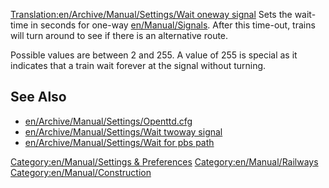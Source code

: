 [[Translation:en/Archive/Manual/Settings/Wait oneway signal]]
Sets the wait-time in seconds for one-way [[en/Manual/Signals]]. After this time-out, trains will turn around to see if there is an alternative route. 

Possible values are between 2 and 255. A value of 255 is special as it indicates that a train wait forever at the signal without turning.

== See Also ==

* [[en/Archive/Manual/Settings/Openttd.cfg]]
* [[en/Archive/Manual/Settings/Wait twoway signal]]
* [[en/Archive/Manual/Settings/Wait for pbs path]]

[[Category:en/Manual/Settings & Preferences]]
[[Category:en/Manual/Railways]]
[[Category:en/Manual/Construction]]
{{en/Stub}}